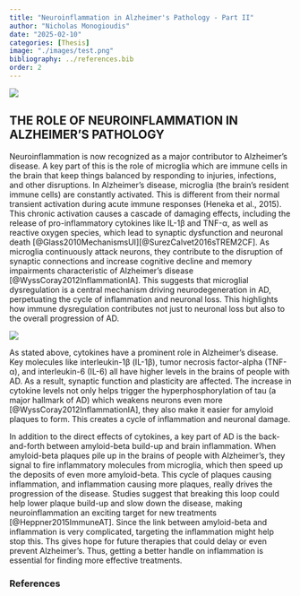 ```yaml
---
title: "Neuroinflammation in Alzheimer's Pathology - Part II"
author: "Nicholas Monogioudis"
date: "2025-02-10"
categories: [Thesis]
image: "./images/test.png"
bibliography: ../references.bib
order: 2
---
```



![](images/test.png){fig-align="center"}

## THE ROLE OF NEUROINFLAMMATION IN ALZHEIMER’S PATHOLOGY

Neuroinflammation is now recognized as a major contributor to Alzheimer’s disease. A key part of this is the role of microglia which are immune cells in the brain that keep things balanced by responding to injuries, infections, and other disruptions. In Alzheimer’s disease, microglia (the brain’s resident immune cells) are constantly activated. This is different from their normal transient activation during acute immune responses (Heneka et al., 2015). This chronic activation causes a cascade of damaging effects, including the release of pro-inflammatory cytokines like IL-1β and TNF-α, as well as reactive oxygen species, which lead to synaptic dysfunction and neuronal death [@Glass2010MechanismsUI][@SurezCalvet2016sTREM2CF]. As microglia continuously attack neurons, they contribute to the disruption of synaptic connections and increase cognitive decline and memory impairments characteristic of Alzheimer’s disease [@WyssCoray2012InflammationIA]. This suggests that microglial dysregulation is a central mechanism driving neurodegeneration in AD, perpetuating the cycle of inflammation and neuronal loss. This highlights how immune dysregulation contributes not just to neuronal loss but also to the overall progression of AD.

![](images/glass2010.png){fig-align="center"}

As stated above, cytokines have a prominent role in Alzheimer's disease. Key molecules like interleukin-1β (IL-1β), tumor necrosis factor-alpha (TNF-α), and interleukin-6 (IL-6) all have higher levels in the brains of people with AD. As a result, synaptic function and plasticity are affected. The increase in cytokine levels not only helps trigger the hyperphosphorylation of tau (a major hallmark of AD) which weakens neurons even more [@WyssCoray2012InflammationIA], they also make it easier for amyloid plaques to form. This creates a cycle of inflammation and neuronal damage.

In addition to the direct effects of cytokines, a key part of AD is the back-and-forth between amyloid-beta build-up and brain inflammation. When amyloid-beta plaques pile up in the brains of people with Alzheimer’s, they signal to fire inflammatory molecules from microglia, which then speed up the deposits of even more amyloid-beta. This cycle of plaques causing inflammation, and inflammation causing more plaques, really drives the progression of the disease. Studies suggest that breaking this loop could help lower plaque build-up and slow down the disease, making neuroinflammation an exciting target for new treatments [@Heppner2015ImmuneAT]. Since the link between amyloid-beta and inflammation is very complicated, targeting the inflammation might help stop this. Ths gives hope for future therapies that could delay or even prevent Alzheimer’s. Thus, getting a better handle on inflammation is essential for finding more effective treatments.


### References

::: {#refs}
:::